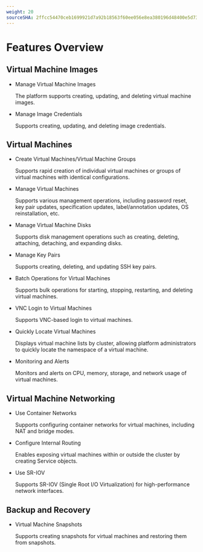 ```yaml
---
weight: 20
sourceSHA: 2ffcc54470ceb1699921d7a92b18563f60ee056e8ea380196d48400e5d732f6b
---
```


# Features Overview

## Virtual Machine Images

- Manage Virtual Machine Images

  The platform supports creating, updating, and deleting virtual machine images.

- Manage Image Credentials

  Supports creating, updating, and deleting image credentials.

## Virtual Machines

- Create Virtual Machines/Virtual Machine Groups

  Supports rapid creation of individual virtual machines or groups of virtual machines with identical configurations.

- Manage Virtual Machines

  Supports various management operations, including password reset, key pair updates, specification updates, label/annotation updates, OS reinstallation, etc.

- Manage Virtual Machine Disks

  Supports disk management operations such as creating, deleting, attaching, detaching, and expanding disks.

- Manage Key Pairs

  Supports creating, deleting, and updating SSH key pairs.

- Batch Operations for Virtual Machines

  Supports bulk operations for starting, stopping, restarting, and deleting virtual machines.

- VNC Login to Virtual Machines

  Supports VNC-based login to virtual machines.

- Quickly Locate Virtual Machines

  Displays virtual machine lists by cluster, allowing platform administrators to quickly locate the namespace of a virtual machine.

- Monitoring and Alerts

  Monitors and alerts on CPU, memory, storage, and network usage of virtual machines.

## Virtual Machine Networking

- Use Container Networks

  Supports configuring container networks for virtual machines, including NAT and bridge modes.

- Configure Internal Routing

  Enables exposing virtual machines within or outside the cluster by creating Service objects.

- Use SR-IOV

  Supports SR-IOV (Single Root I/O Virtualization) for high-performance network interfaces.

## Backup and Recovery

- Virtual Machine Snapshots

  Supports creating snapshots for virtual machines and restoring them from snapshots.